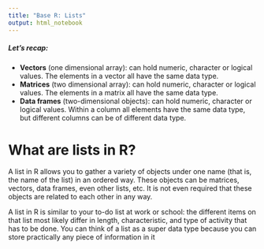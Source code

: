 ```yaml
---
title: "Base R: Lists"
output: html_notebook
---
```


##### Let's recap:

* **Vectors** (one dimensional array): can hold numeric, character or logical values. The elements in a vector all have the same data type.
* **Matrices** (two dimensional array): can hold numeric, character or logical values. The elements in a matrix all have the same data type.
* **Data frames** (two-dimensional objects): can hold numeric, character or logical values. Within a column all elements have the same data type, but different columns can be of different data type.

# What are lists in R?
A list in R allows you to gather a variety of objects under one name (that is, the name of the list) in an ordered way. These objects can be matrices, vectors, data frames, even other lists, etc. It is not even required that these objects are related to each other in any way.

A list in R is similar to your to-do list at work or school: the different items on that list most likely differ in length, characteristic, and type of activity that has to be done. You can think of a list as a super data type because you can store practically any piece of information in it

